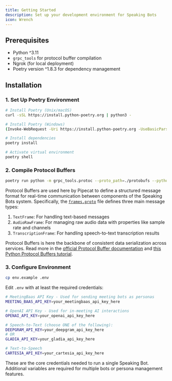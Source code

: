 ```yaml
---
title: Getting Started
description: Set up your development environment for Speaking Bots
icon: Wrench
---
```


## Prerequisites

- Python ^3.11
- `grpc_tools` for protocol buffer compilation
- Ngrok (for local deployment)
- Poetry version ^1.8.3 for dependency management

## Installation

### 1. Set Up Poetry Environment

```bash
# Install Poetry (Unix/macOS)
curl -sSL https://install.python-poetry.org | python3 -

# Install Poetry (Windows)
(Invoke-WebRequest -Uri https://install.python-poetry.org -UseBasicParsing).Content | py -

# Install dependencies
poetry install

# Activate virtual environment
poetry shell
```

### 2. Compile Protocol Buffers

```bash
poetry run python -m grpc_tools.protoc --proto_path=./protobufs --python_out=./protobufs frames.proto
```

Protocol Buffers are used here by Pipecat to define a structured message format for real-time communication between components of the Speaking Bots system. Specifically, the [`frames.proto`](https://github.com/pipecat-ai/pipecat/blob/635aa6eb5bdee382729613b58279befdc5bc8eaf/src/pipecat/frames/frames.proto#L9) file defines three main message types:

1. `TextFrame`: For handling text-based messages
2. `AudioRawFrame`: For managing raw audio data with properties like sample rate and channels
3. `TranscriptionFrame`: For handling speech-to-text transcription results

Protocol Buffers is here the backbone of consistent data serialization across services. Read more in the [official Protocol Buffer documentation](https://protobuf.dev/downloads/) and [this Python Protocol Buffers tutorial](https://www.blog.pythonlibrary.org/2023/08/30/an-intro-to-protocol-buffers-with-python/).

### 3. Configure Environment

```bash
cp env.example .env
```

Edit `.env` with at least the required credentials:

```bash
# MeetingBaas API Key - Used for sending meeting bots as personas
MEETING_BAAS_API_KEY=your_meetingbaas_api_key_here

# OpenAI API Key - Used for in-meeting AI interactions
OPENAI_API_KEY=your_openai_api_key_here

# Speech-to-Text (choose ONE of the following):
DEEPGRAM_API_KEY=your_deepgram_api_key_here
# OR
GLADIA_API_KEY=your_gladia_api_key_here

# Text-to-Speech
CARTESIA_API_KEY=your_cartesia_api_key_here
```

These are the core credentials needed to run a single Speaking Bot. Additional variables are required for multiple bots or persona management features.
